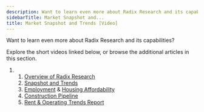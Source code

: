 ```yaml
---
description: Want to learn even more about Radix Research and its capabilities?
sidebarTitle: Market Snapshot and...
title: Market Snapshot and Trends [Video]
---
```


Want to learn even more about Radix Research and its capabilities?


Explore the short videos linked below, or browse the additional articles in this section. 


1. 1. [Overview of Radix Research](kb://article/zendesk:radix:10741873609997)
	2. [Snapshot and Trends](kb://article/zendesk:radix:10741999461517)
	3. [Employment](kb://article/zendesk:radix:16518346159117) & [Housing Affordability](kb://article/zendesk:radix:16513190010893)
	4. [Construction Pipeline](kb://article/zendesk:radix:10742027560845)
	5. [Rent & Operating Trends Report](kb://article/zendesk:radix:10742125736589)